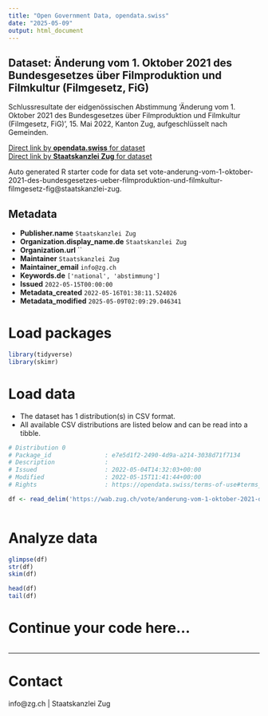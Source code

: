 ```yaml
---
title: "Open Government Data, opendata.swiss"
date: "2025-05-09"
output: html_document
---
```


## Dataset: Änderung vom 1. Oktober 2021 des Bundesgesetzes über Filmproduktion und Filmkultur (Filmgesetz, FiG)

Schlussresultate der eidgenössischen Abstimmung 'Änderung vom 1. Oktober 2021 des Bundesgesetzes über Filmproduktion und Filmkultur (Filmgesetz, FiG)', 15. Mai 2022, Kanton Zug, aufgeschlüsselt nach Gemeinden.

[Direct link by **opendata.swiss** for dataset](https://opendata.swiss/de/dataset/anderung-vom-1-oktober-2021-des-bundesgesetzes-uber-filmproduktion-und-filmkultur-filmgesetz-fi)<br>
[Direct link by **Staatskanzlei Zug** for dataset](https://wab.zug.ch/vote/anderung-vom-1-oktober-2021-des-bundesgesetzes-ueber-filmproduktion-und-filmkultur-filmgesetz-fig/data)

Auto generated R starter code for data set vote-anderung-vom-1-oktober-2021-des-bundesgesetzes-ueber-filmproduktion-und-filmkultur-filmgesetz-fig@staatskanzlei-zug.

## Metadata

- **Publisher.name** `Staatskanzlei Zug`
- **Organization.display_name.de** `Staatskanzlei Zug`
- **Organization.url** ``
- **Maintainer** `Staatskanzlei Zug`
- **Maintainer_email** `info@zg.ch`
- **Keywords.de** `['national', 'abstimmung']`
- **Issued** `2022-05-15T00:00:00`
- **Metadata_created** `2022-05-16T01:38:11.524026`
- **Metadata_modified** `2025-05-09T02:09:29.046341`


# Load packages

```r

library(tidyverse)
library(skimr)

```

# Load data

-   The dataset has 1 distribution(s) in CSV format.
-   All available CSV distributions are listed below and can be read into a tibble.

```r

# Distribution 0
# Package_id               : e7e5d1f2-2490-4d9a-a214-3038d71f7134
# Description              : 
# Issued                   : 2022-05-04T14:32:03+00:00
# Modified                 : 2022-05-15T11:41:44+00:00
# Rights                   : https://opendata.swiss/terms-of-use#terms_by

df <- read_delim('https://wab.zug.ch/vote/anderung-vom-1-oktober-2021-des-bundesgesetzes-ueber-filmproduktion-und-filmkultur-filmgesetz-fig/data-csv')



```

# Analyze data

```r

glimpse(df)
str(df)
skim(df)

head(df)
tail(df)

```

# Continue your code here...

```r

```

------------------------------------------------------------------------

# Contact

info@zg.ch | Staatskanzlei Zug

